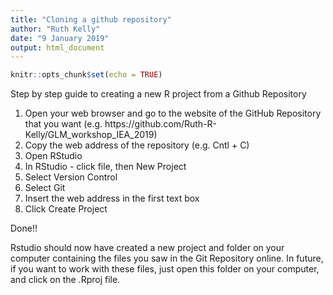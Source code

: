 ```yaml
---
title: "Cloning a github repository"
author: "Ruth Kelly"
date: "9 January 2019"
output: html_document
---
```


```r
knitr::opts_chunk$set(echo = TRUE)
```

####### Step by step guide to creating a new R project from a Github Repository

1. Open your web browser and go to the website of the GitHub Repository that you want 
    (e.g. https://github.com/Ruth-R-Kelly/GLM_workshop_IEA_2019)
2.  Copy the web address of the repository (e.g. Cntl + C)
3. Open RStudio
4. In RStudio - click file, then New Project
5. Select Version Control
6. Select Git
7. Insert the web address in the first text box 
8. Click Create Project

Done!! 

Rstudio should now have created a new project and folder on your computer containing the files you saw in the Git Repository online.  In future, if you want to work with these files, just open this folder on your computer, and click on the .Rproj file. 